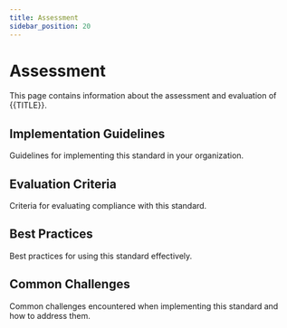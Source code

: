 ```yaml
---
title: Assessment
sidebar_position: 20
---
```


# Assessment

This page contains information about the assessment and evaluation of {{TITLE}}.

## Implementation Guidelines

Guidelines for implementing this standard in your organization.

## Evaluation Criteria

Criteria for evaluating compliance with this standard.

## Best Practices

Best practices for using this standard effectively.

## Common Challenges

Common challenges encountered when implementing this standard and how to address them.